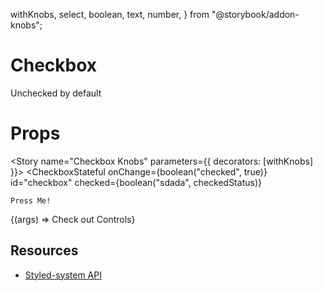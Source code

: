   withKnobs,
  select,
  boolean,
  text,
  number,
} from "@storybook/addon-knobs";

<Meta title="Core/Checkbox" component={Checkbox} />

# Checkbox

<Canvas withToolbar>
  <Story name="Default">
    <Checkbox onChange={checkAction} id="checkbox" checked={!checkedStatus}>
      Unchecked by default
    </Checkbox>
  </Story>
</Canvas>

# **Props**

<Props of={Checkbox} />

<Canvas withToolbar>
  <Story name="Stateful">
    <CheckboxStateful />
  </Story>
</Canvas>

<Story name="Checkbox Knobs" parameters={{ decorators: [withKnobs] }}>
  <CheckboxStateful
    onChange={boolean("checked", true)}
    id="checkbox"
    checked={boolean("sdada", checkedStatus)}
  >
    Press Me!
  </CheckboxStateful>
</Story>

<Canvas withToolbar>
  <Story name="Checkbox Controls">
    {(args) => <Checkbox {...args}>Check out Controls</Checkbox>}
  </Story>
</Canvas>

## **Resources**

- [Styled-system API](https://styled-system.com/api)
